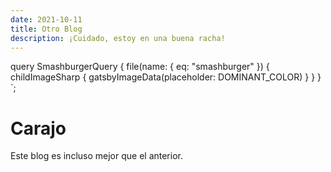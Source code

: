 ```yaml
---
date: 2021-10-11
title: Otro Blog
description: ¡Cuidado, estoy en una buena racha!
---
```



  query SmashburgerQuery {
    file(name: { eq: "smashburger" }) {
      childImageSharp {
        gatsbyImageData(placeholder: DOMINANT_COLOR)
      }
    }
  }
`;

# Carajo

<GatsbyImage 
  image={getImage(props.data.file)}
  alt="a smashburger on a plate with french fries in the foreground"
/>

Este blog es incluso mejor que el anterior.